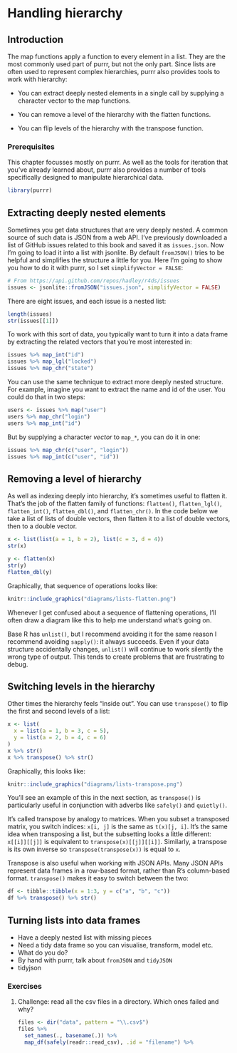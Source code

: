 # Handling hierarchy {#hierarchy}

## Introduction

The map functions apply a function to every element in a list. They are the most commonly used part of purrr, but not the only part. Since lists are often used to represent complex hierarchies, purrr also provides tools to work with hierarchy:

* You can extract deeply nested elements in a single call by supplying
  a character vector to the map functions.

* You can remove a level of the hierarchy with the flatten functions.

* You can flip levels of the hierarchy with the transpose function.

### Prerequisites

This chapter focusses mostly on purrr. As well as the tools for iteration that you've already learned about, purrr also provides a number of tools specifically designed to manipulate hierarchical data.

```r
library(purrr)
```

## Extracting deeply nested elements

Sometimes you get data structures that are very deeply nested. A common source of such data is JSON from a web API. I've previously downloaded a list of GitHub issues related to this book and saved it as `issues.json`. Now I'm going to load it into a list with jsonlite. By default `fromJSON()` tries to be helpful and simplifies the structure a little for you. Here I'm going to show you how to do it with purrr, so I set `simplifyVector = FALSE`:

```r
# From https://api.github.com/repos/hadley/r4ds/issues
issues <- jsonlite::fromJSON("issues.json", simplifyVector = FALSE)
```

There are eight issues, and each issue is a nested list:

```r
length(issues)
str(issues[[1]])
```

To work with this sort of data, you typically want to turn it into a data frame by extracting the related vectors that you're most interested in:

```r
issues %>% map_int("id")
issues %>% map_lgl("locked")
issues %>% map_chr("state")
```

You can use the same technique to extract more deeply nested structure. For example, imagine you want to extract the name and id of the user. You could do that in two steps:

```r
users <- issues %>% map("user")
users %>% map_chr("login")
users %>% map_int("id")
```

But by supplying a character _vector_ to `map_*`, you can do it in one:

```r
issues %>% map_chr(c("user", "login"))
issues %>% map_int(c("user", "id"))
```

## Removing a level of hierarchy

As well as indexing deeply into hierarchy, it's sometimes useful to flatten it. That's the job of the flatten family of functions: `flatten()`, `flatten_lgl()`, `flatten_int()`, `flatten_dbl()`, and `flatten_chr()`. In the code below we take a list of lists of double vectors, then flatten it to a list of double vectors, then to a double vector.

```r
x <- list(list(a = 1, b = 2), list(c = 3, d = 4))
str(x)

y <- flatten(x) 
str(y)
flatten_dbl(y)
```

Graphically, that sequence of operations looks like:

```r
knitr::include_graphics("diagrams/lists-flatten.png")
```

Whenever I get confused about a sequence of flattening operations, I'll often draw a diagram like this to help me understand what's going on.

Base R has `unlist()`, but I recommend avoiding it for the same reason I recommend avoiding `sapply()`: it always succeeds. Even if your data structure accidentally changes, `unlist()` will continue to work silently the wrong type of output. This tends to create problems that are frustrating to debug.

## Switching levels in the hierarchy {#transpose}

Other times the hierarchy feels "inside out". You can use `transpose()` to flip the first and second levels of a list: 

```r
x <- list(
  x = list(a = 1, b = 3, c = 5),
  y = list(a = 2, b = 4, c = 6)
)
x %>% str()
x %>% transpose() %>% str()
```

Graphically, this looks like:

```r
knitr::include_graphics("diagrams/lists-transpose.png")
```

You'll see an example of this in the next section, as `transpose()` is particularly useful in conjunction with adverbs like `safely()` and `quietly()`.

It's called transpose by analogy to matrices. When you subset a transposed matrix, you switch indices: `x[i, j]` is the same as `t(x)[j, i]`. It's the same idea when transposing a list, but the subsetting looks a little different: `x[[i]][[j]]` is equivalent to `transpose(x)[[j]][[i]]`. Similarly, a transpose is its own inverse so `transpose(transpose(x))` is equal to `x`.

Transpose is also useful when working with JSON APIs. Many JSON APIs represent data frames in a row-based format, rather than R's column-based format. `transpose()` makes it easy to switch between the two:

```r
df <- tibble::tibble(x = 1:3, y = c("a", "b", "c"))
df %>% transpose() %>% str()
```

## Turning lists into data frames

* Have a deeply nested list with missing pieces
* Need a tidy data frame so you can visualise, transform, model etc.
* What do you do?
* By hand with purrr, talk about `fromJSON` and `tidyJSON`
* tidyjson

### Exercises

1.  Challenge: read all the csv files in a directory. Which ones failed
    and why? 

    ```r
    files <- dir("data", pattern = "\\.csv$")
    files %>%
      set_names(., basename(.)) %>%
      map_df(safely(readr::read_csv), .id = "filename") %>%
    ```

